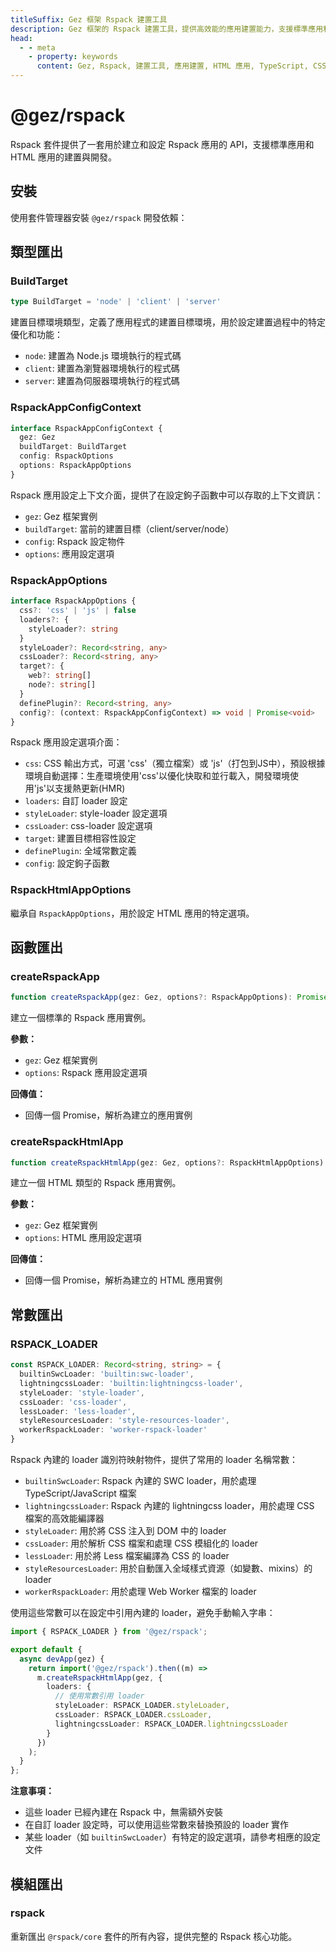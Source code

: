 ```yaml
---
titleSuffix: Gez 框架 Rspack 建置工具
description: Gez 框架的 Rspack 建置工具，提供高效能的應用建置能力，支援標準應用和 HTML 應用的開發與建置，內建多種資源處理器和優化設定。
head:
  - - meta
    - property: keywords
      content: Gez, Rspack, 建置工具, 應用建置, HTML 應用, TypeScript, CSS, 資源處理, 效能優化
---
```



# @gez/rspack

Rspack 套件提供了一套用於建立和設定 Rspack 應用的 API，支援標準應用和 HTML 應用的建置與開發。

## 安裝

使用套件管理器安裝 `@gez/rspack` 開發依賴：

<PackageManagerTabs command="install @gez/rspack -D" />

## 類型匯出

### BuildTarget

```ts
type BuildTarget = 'node' | 'client' | 'server'
```

建置目標環境類型，定義了應用程式的建置目標環境，用於設定建置過程中的特定優化和功能：
- `node`: 建置為 Node.js 環境執行的程式碼
- `client`: 建置為瀏覽器環境執行的程式碼
- `server`: 建置為伺服器環境執行的程式碼

### RspackAppConfigContext

```ts
interface RspackAppConfigContext {
  gez: Gez
  buildTarget: BuildTarget
  config: RspackOptions
  options: RspackAppOptions
}
```

Rspack 應用設定上下文介面，提供了在設定鉤子函數中可以存取的上下文資訊：
- `gez`: Gez 框架實例
- `buildTarget`: 當前的建置目標（client/server/node）
- `config`: Rspack 設定物件
- `options`: 應用設定選項

### RspackAppOptions

```ts
interface RspackAppOptions {
  css?: 'css' | 'js' | false
  loaders?: {
    styleLoader?: string
  }
  styleLoader?: Record<string, any>
  cssLoader?: Record<string, any>
  target?: {
    web?: string[]
    node?: string[]
  }
  definePlugin?: Record<string, any>
  config?: (context: RspackAppConfigContext) => void | Promise<void>
}
```

Rspack 應用設定選項介面：
- `css`: CSS 輸出方式，可選 'css'（獨立檔案）或 'js'（打包到JS中），預設根據環境自動選擇：生產環境使用'css'以優化快取和並行載入，開發環境使用'js'以支援熱更新(HMR)
- `loaders`: 自訂 loader 設定
- `styleLoader`: style-loader 設定選項
- `cssLoader`: css-loader 設定選項
- `target`: 建置目標相容性設定
- `definePlugin`: 全域常數定義
- `config`: 設定鉤子函數

### RspackHtmlAppOptions

繼承自 `RspackAppOptions`，用於設定 HTML 應用的特定選項。

## 函數匯出

### createRspackApp

```ts
function createRspackApp(gez: Gez, options?: RspackAppOptions): Promise<App>
```

建立一個標準的 Rspack 應用實例。

**參數：**
- `gez`: Gez 框架實例
- `options`: Rspack 應用設定選項

**回傳值：**
- 回傳一個 Promise，解析為建立的應用實例

### createRspackHtmlApp

```ts
function createRspackHtmlApp(gez: Gez, options?: RspackHtmlAppOptions): Promise<App>
```

建立一個 HTML 類型的 Rspack 應用實例。

**參數：**
- `gez`: Gez 框架實例
- `options`: HTML 應用設定選項

**回傳值：**
- 回傳一個 Promise，解析為建立的 HTML 應用實例

## 常數匯出
### RSPACK_LOADER

```ts
const RSPACK_LOADER: Record<string, string> = {
  builtinSwcLoader: 'builtin:swc-loader',
  lightningcssLoader: 'builtin:lightningcss-loader',
  styleLoader: 'style-loader',
  cssLoader: 'css-loader',
  lessLoader: 'less-loader',
  styleResourcesLoader: 'style-resources-loader',
  workerRspackLoader: 'worker-rspack-loader'
}
```

Rspack 內建的 loader 識別符映射物件，提供了常用的 loader 名稱常數：

- `builtinSwcLoader`: Rspack 內建的 SWC loader，用於處理 TypeScript/JavaScript 檔案
- `lightningcssLoader`: Rspack 內建的 lightningcss loader，用於處理 CSS 檔案的高效能編譯器
- `styleLoader`: 用於將 CSS 注入到 DOM 中的 loader
- `cssLoader`: 用於解析 CSS 檔案和處理 CSS 模組化的 loader
- `lessLoader`: 用於將 Less 檔案編譯為 CSS 的 loader
- `styleResourcesLoader`: 用於自動匯入全域樣式資源（如變數、mixins）的 loader
- `workerRspackLoader`: 用於處理 Web Worker 檔案的 loader

使用這些常數可以在設定中引用內建的 loader，避免手動輸入字串：

```ts title="src/entry.node.ts"
import { RSPACK_LOADER } from '@gez/rspack';

export default {
  async devApp(gez) {
    return import('@gez/rspack').then((m) =>
      m.createRspackHtmlApp(gez, {
        loaders: {
          // 使用常數引用 loader
          styleLoader: RSPACK_LOADER.styleLoader,
          cssLoader: RSPACK_LOADER.cssLoader,
          lightningcssLoader: RSPACK_LOADER.lightningcssLoader
        }
      })
    );
  }
};
```

**注意事項：**
- 這些 loader 已經內建在 Rspack 中，無需額外安裝
- 在自訂 loader 設定時，可以使用這些常數來替換預設的 loader 實作
- 某些 loader（如 `builtinSwcLoader`）有特定的設定選項，請參考相應的設定文件

## 模組匯出

### rspack

重新匯出 `@rspack/core` 套件的所有內容，提供完整的 Rspack 核心功能。